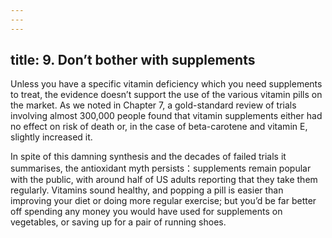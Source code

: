 ```yaml
---
---
---
```

title: 9. Don’t bother with supplements
---




Unless you have a specific vitamin deficiency which you need supplements to treat, the evidence doesn’t support the use of the various vitamin pills on the market. As we noted in Chapter 7, a gold-standard review of trials involving almost 300,000 people found that vitamin supplements either had no effect on risk of death or, in the case of beta-carotene and vitamin E, slightly increased it.

In spite of this damning synthesis and the decades of failed trials it summarises, the antioxidant myth persists：supplements remain popular with the public, with around half of US adults reporting that they take them regularly. Vitamins sound healthy, and popping a pill is easier than improving your diet or doing more regular exercise; but you’d be far better off spending any money you would have used for supplements on vegetables, or saving up for a pair of running shoes.